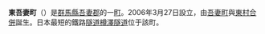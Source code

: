 {{Unreferenced|time=2017-12-12T00:23:03+00:00}}
{{日本町村
|自治體名=東吾妻
|町村=町
|圖像=[[File:Fudoson_no_Osugi_1.jpg|240px]]
|圖像說明=[[不動尊的大杉樹|不動尊的大杉樹]]與[[箱島泉|箱島泉]]
|町村章=[[File:Emblem_of_Higashiagazuma,_Gunma.svg|80px]]
|日文原名=東吾妻町
|平假名=ひがしあがつままち
|羅馬字拼音=Higashiagatsuma-machi
|都道府縣=群馬縣
|支廳=
|郡=吾妻郡
|編號=10429-9
|面積=253.65
|邊界未定=
|人口=17,331
|統計時間=2007年8月1日
|自治體=[[澀川市|澀川市]]、[[中之条町|中之条町]]、[[長野原町|長野原町]]、[[高崎市|高崎市]]
|樹=
|花=
|鳥=
|其他象徵物=
|其他象徵=
|郵遞區號=377-0892
|所在地=吾妻郡東吾妻町大字原町594-3
|電話號碼=279-68-2111
|外部連結=http://www.town.higashiagatsuma.gunma.jp/
|經度=
|緯度=
|地圖=
|註記=
}}
'''東吾妻町'''（{{jpn|j=東吾妻町|hg=ひがしあがつままち|rm=Higashiagatsuma machi|f=y}}）是[[群馬縣|群馬縣]][[吾妻郡|吾妻郡]]的一[[町|町]]。2006年3月27日設立，由[[吾妻町_(群馬縣)|吾妻町]]與[[東村_(群馬縣吾妻郡)|東村]][[市町村合併|合併]]誕生。日本最短的鐵路[[隧道|隧道]][[樽澤隧道|樽澤隧道]]位于該町。
{{群馬縣}}{{Authority control}}